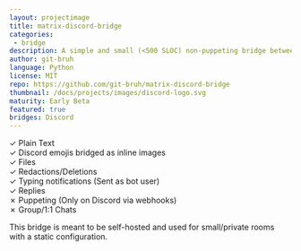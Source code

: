 ```yaml
---
layout: projectimage
title: matrix-discord-bridge
categories:
 - bridge
description: A simple and small (<500 SLOC) non-puppeting bridge between Matrix and Discord
author: git-bruh
language: Python
license: MIT
repo: https://github.com/git-bruh/matrix-discord-bridge
thumbnail: /docs/projects/images/discord-logo.svg
maturity: Early Beta
featured: true
bridges: Discord
---
```


&#10003; Plain Text  
&#10003; Discord emojis bridged as inline images  
&#10003; Files  
&#10003; Redactions/Deletions  
&#10003; Typing notifications (Sent as bot user)  
&#10003; Replies  
&#10007; Puppeting (Only on Discord via webhooks)  
&#10007; Group/1:1 Chats  

This bridge is meant to be self-hosted and used for small/private rooms with a static configuration.
